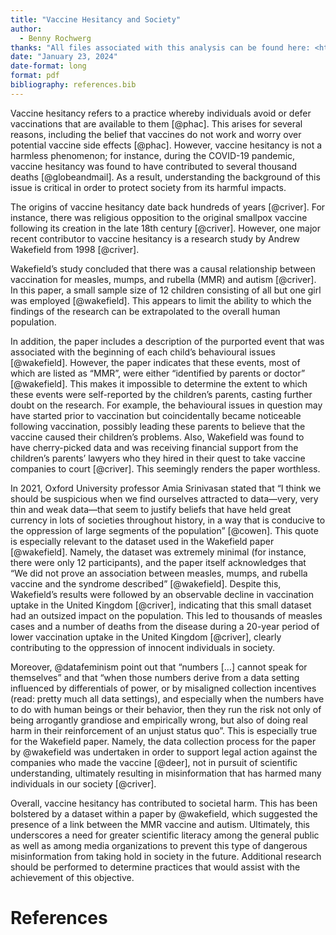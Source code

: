```yaml
---
title: "Vaccine Hesitancy and Society"
author: 
  - Benny Rochwerg
thanks: "All files associated with this analysis can be found here: <https://github.com/bennyrochwerg/vaccine-hesitancy-and-society/>"
date: "January 23, 2024"
date-format: long
format: pdf
bibliography: references.bib
---
```


Vaccine hesitancy refers to a practice whereby individuals avoid or defer vaccinations that are available to them [@phac]. This arises for several reasons, including the belief that vaccines do not work and worry over potential vaccine side effects [@phac]. However, vaccine hesitancy is not a harmless phenomenon; for instance, during the COVID-19 pandemic, vaccine hesitancy was found to have contributed to several thousand deaths [@globeandmail]. As a result, understanding the background of this issue is critical in order to protect society from its harmful impacts.

The origins of vaccine hesitancy date back hundreds of years [@criver]. For instance, there was religious opposition to the original smallpox vaccine following its creation in the late 18th century [@criver]. However, one major recent contributor to vaccine hesitancy is a research study by Andrew Wakefield from 1998 [@criver].

Wakefield's study concluded that there was a causal relationship between vaccination for measles, mumps, and rubella (MMR) and autism [@criver]. In this paper, a small sample size of 12 children consisting of all but one girl was employed [@wakefield]. This appears to limit the ability to which the findings of the research can be extrapolated to the overall human population.

In addition, the paper includes a description of the purported event that was associated with the beginning of each child's behavioural issues [@wakefield]. However, the paper indicates that these events, most of which are listed as "MMR", were either "identified by parents or doctor" [@wakefield]. This makes it impossible to determine the extent to which these events were self-reported by the children's parents, casting further doubt on the research. For example, the behavioural issues in question may have started prior to vaccination but coincidentally became noticeable following vaccination, possibly leading these parents to believe that the vaccine caused their children's problems. Also, Wakefield was found to have cherry-picked data and was receiving financial support from the children's parents' lawyers who they hired in their quest to take vaccine companies to court [@criver]. This seemingly renders the paper worthless.

In 2021, Oxford University professor Amia Srinivasan stated that "I think we should be suspicious when we find ourselves attracted to data—very, very thin and weak data—that seem to justify beliefs that have held great currency in lots of societies throughout history, in a way that is conducive to the oppression of large segments of the population" [@cowen]. This quote is especially relevant to the dataset used in the Wakefield paper [@wakefield]. Namely, the dataset was extremely minimal (for instance, there were only 12 participants), and the paper itself acknowledges that "We did not prove an association between measles, mumps, and rubella vaccine and the syndrome described" [@wakefield]. Despite this, Wakefield's results were followed by an observable decline in vaccination uptake in the United Kingdom [@criver], indicating that this small dataset had an outsized impact on the population. This led to thousands of measles cases and a number of deaths from the disease during a 20-year period of lower vaccination uptake in the United Kingdom [@criver], clearly contributing to the oppression of innocent individuals in society.

Moreover, @datafeminism point out that "numbers [...] cannot speak for themselves" and that "when those numbers derive from a data setting influenced by differentials of power, or by misaligned collection incentives (read: pretty much all data settings), and especially when the numbers have to do with human beings or their behavior, then they run the risk not only of being arrogantly grandiose and empirically wrong, but also of doing real harm in their reinforcement of an unjust status quo". This is especially true for the Wakefield paper. Namely, the data collection process for the paper by @wakefield was undertaken in order to support legal action against the companies who made the vaccine [@deer], not in pursuit of scientific understanding, ultimately resulting in misinformation that has harmed many individuals in our society [@criver].

Overall, vaccine hesitancy has contributed to societal harm. This has been bolstered by a dataset within a paper by @wakefield, which suggested the presence of a link between the MMR vaccine and autism. Ultimately, this underscores a need for greater scientific literacy among the general public as well as among media organizations to prevent this type of dangerous misinformation from taking hold in society in the future. Additional research should be performed to determine practices that would assist with the achievement of this objective.

\newpage

# References
